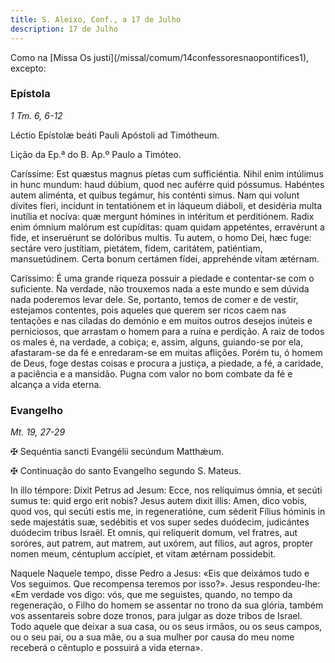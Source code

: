 ```yaml
---
title: S. Aleixo, Conf., a 17 de Julho
description: 17 de Julho
---
```


<aside>
  Como na [Missa Os justi](/missal/comum/14confessoresnaopontifices1), excepto:
</aside>

### Epístola

<em>1 Tm. 6, 6-12</em>

<div class="side-by-side not-content">

Léctio Epístolæ beáti Pauli Apóstoli ad Timótheum.

Lição da Ep.ª do B. Ap.º Paulo a Timóteo.

Caríssime: Est quæstus magnus píetas cum sufficiéntia. Nihil enim intúlimus in hunc mundum: haud dúbium, quod nec auférre quid póssumus. Habéntes autem aliménta, et quibus tegámur, his conténti simus. Nam qui volunt dívites fíeri, incídunt in tentatiónem et in láqueum diáboli, et desidéria multa inutília et nocíva: quæ mergunt hómines in intéritum et perditiónem. Radix enim ómnium malórum est cupíditas: quam quidam appeténtes, erravérunt a fide, et inseruérunt se dolóribus multis. Tu autem, o homo Dei, hæc fuge: sectáre vero justítiam, pietátem, fidem, caritátem, patiéntiam, mansuetúdinem. Certa bonum certámen fídei, apprehénde vitam ætérnam.

Caríssimo: É uma grande riqueza possuir a piedade e contentar-se com o suficiente. Na verdade, não trouxemos nada a este mundo e sem dúvida nada poderemos levar dele. Se, portanto, temos de comer e de vestir, estejamos contentes, pois aqueles que querem ser ricos caem nas tentações e nas ciladas do demónio e em muitos outros desejos inúteis e perniciosos, que arrastam o homem para a ruína e perdição. A raiz de todos os males é, na verdade, a cobiça; e, assim, alguns, guiando-se por ela, afastaram-se da fé e enredaram-se em muitas aflições. Porém tu, ó homem de Deus, foge destas coisas e procura a justiça, a piedade, a fé, a caridade, a paciência e a mansidão. Pugna com valor no bom combate da fé e alcança a vida eterna.

</div>

### Evangelho

<em>Mt. 19, 27-29</em>

<div class="side-by-side not-content">

<span class="cross text-red-500">✠</span> Sequéntia sancti Evangélii secúndum Matthǽum.

<span class="cross text-red-500">✠</span> Continuação do santo Evangelho segundo S. Mateus.

In illo témpore: Dixit Petrus ad Jesum: Ecce, nos relíquimus ómnia, et secúti sumus te: quid ergo erit nobis? Jesus autem dixit illis: Amen, dico vobis, quod vos, qui secúti estis me, in regeneratióne, cum séderit Fílius hóminis in sede majestátis suæ, sedébitis et vos super sedes duódecim, judicántes duódecim tribus Israël. Et omnis, qui relíquerit domum, vel fratres, aut soróres, aut patrem, aut matrem, aut uxórem, aut fílios, aut agros, propter nomen meum, céntuplum accípiet, et vitam ætérnam possidebit.

Naquele Naquele tempo, disse Pedro a Jesus: «Eis que deixámos tudo e Vos seguimos. Que recompensa teremos por isso?». Jesus respondeu-lhe: «Em verdade vos digo: vós, que me seguistes, quando, no tempo da regeneração, o Filho do homem se assentar no trono da sua glória, também vos assentareis sobre doze tronos, para julgar as doze tribos de Israel. Todo aquele que deixar a sua casa, ou os seus irmãos, ou os seus campos, ou o seu pai, ou a sua mãe, ou a sua mulher por causa do meu nome receberá o cêntuplo e possuirá a vida eterna».

</div>
